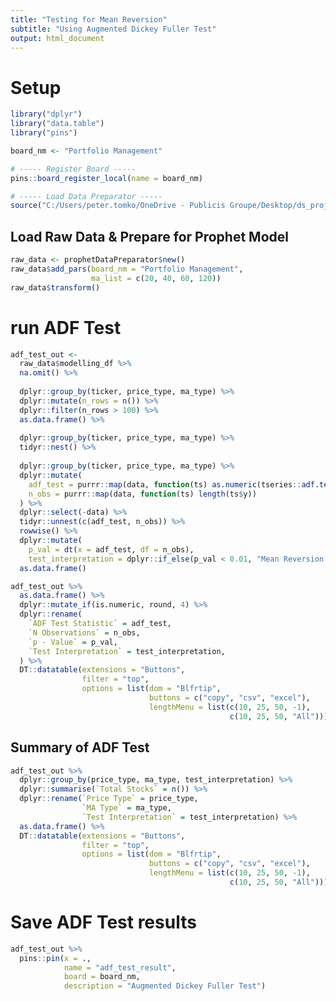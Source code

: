 ```yaml
---
title: "Testing for Mean Reversion"
subtitle: "Using Augmented Dickey Fuller Test"
output: html_document
---
```


# Setup
```r
library("dplyr")
library("data.table")
library("pins")

board_nm <- "Portfolio Management"

# ----- Register Board -----
pins::board_register_local(name = board_nm)

# ----- Load Data Preparator -----
source("C:/Users/peter.tomko/OneDrive - Publicis Groupe/Desktop/ds_projects/portfolio_management/1 variable preparation/Data Preparation for Prophet.R")
```

## Load Raw Data & Prepare for Prophet Model
```r
raw_data <- prophetDataPreparator$new()
raw_data$add_pars(board_nm = "Portfolio Management", 
                  ma_list = c(20, 40, 60, 120))
raw_data$transform()
```

# run ADF Test
```r
adf_test_out <-
  raw_data$modelling_df %>% 
  na.omit() %>% 
  
  dplyr::group_by(ticker, price_type, ma_type) %>% 
  dplyr::mutate(n_rows = n()) %>% 
  dplyr::filter(n_rows > 100) %>% 
  as.data.frame() %>% 
  
  dplyr::group_by(ticker, price_type, ma_type) %>% 
  tidyr::nest() %>% 
  
  dplyr::group_by(ticker, price_type, ma_type) %>% 
  dplyr::mutate(
    adf_test = purrr::map(data, function(ts) as.numeric(tseries::adf.test(ts$y, k = 1)$statistic)),
    n_obs = purrr::map(data, function(ts) length(ts$y))
  ) %>% 
  dplyr::select(-data) %>% 
  tidyr::unnest(c(adf_test, n_obs)) %>% 
  rowwise() %>% 
  dplyr::mutate(
    p_val = dt(x = adf_test, df = n_obs),
    test_interpretation = dplyr::if_else(p_val < 0.01, "Mean Reversion TS at 1%", dplyr::if_else(p_val >= 0.01 & p_val < 0.05, "Mean Reversion TS at 5%", dplyr::if_else(p_val >= 0.05 & p_val < 0.1, "Mean Reversion TS at 10%", "Possible Random Walk")))) %>% 
  as.data.frame()

adf_test_out %>%
  as.data.frame() %>% 
  dplyr::mutate_if(is.numeric, round, 4) %>% 
  dplyr::rename(
    `ADF Test Statistic` = adf_test,
    `N Observations` = n_obs,
    `p - Value` = p_val,
    `Test Interpretation` = test_interpretation,
  ) %>% 
  DT::datatable(extensions = "Buttons",
                filter = "top",
                options = list(dom = "Blfrtip",
                               buttons = c("copy", "csv", "excel"),
                               lengthMenu = list(c(10, 25, 50, -1),
                                                 c(10, 25, 50, "All"))))
```
## Summary of ADF Test
```r
adf_test_out %>% 
  dplyr::group_by(price_type, ma_type, test_interpretation) %>% 
  dplyr::summarise(`Total Stocks` = n()) %>%
  dplyr::rename(`Price Type` = price_type,
                `MA Type` = ma_type,
                `Test Interpretation` = test_interpretation) %>% 
  as.data.frame() %>% 
  DT::datatable(extensions = "Buttons",
                filter = "top",
                options = list(dom = "Blfrtip",
                               buttons = c("copy", "csv", "excel"),
                               lengthMenu = list(c(10, 25, 50, -1),
                                                 c(10, 25, 50, "All"))))

```

# Save ADF Test results
```r
adf_test_out %>% 
  pins::pin(x = .,
            name = "adf_test_result",
            board = board_nm, 
            description = "Augmented Dickey Fuller Test")

```